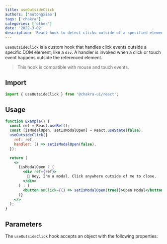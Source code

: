 ```yaml
---
title: useOutsideClick
authors: ['mutongxiao']
tags: ['chakra']
categories: ['other']
date: '2022-3-02'
description: 'React hook to detect clicks outside of a specified element.'
---
```


`useOutsideClick` is a custom hook that handles click events outside a specific
DOM element, like a `div`. A handler is invoked when a click or touch event
happens outside the referenced element.

> This hook is compatible with mouse and touch events.

## Import

```js
import { useOutsideClick } from '@chakra-ui/react';
```

## Usage

```jsx
function Example() {
  const ref = React.useRef();
  const [isModalOpen, setIsModalOpen] = React.useState(false);
  useOutsideClick({
    ref: ref,
    handler: () => setIsModalOpen(false),
  });

  return (
    <>
      {isModalOpen ? (
        <div ref={ref}>
          👋 Hey, I'm a modal. Click anywhere outside of me to close.
        </div>
      ) : (
        <button onClick={() => setIsModalOpen(true)}>Open Modal</button>
      )}
    </>
  );
}
```

## Parameters

The `useOutsideClick` hook accepts an object with the following properties:

<PropsTable of="useOutsideClick" />
